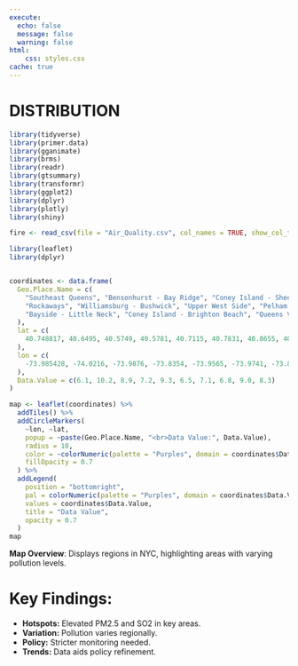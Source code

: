 ```yaml
---
execute: 
  echo: false
  message: false
  warning: false
html:
    css: styles.css
cache: true
---
```


# DISTRIBUTION
```r
library(tidyverse)
library(primer.data)
library(gganimate)
library(brms)
library(readr)
library(gtsummary)
library(transformr)
library(ggplot2)
library(dplyr)
library(plotly)
library(shiny)
```


```r
fire <- read_csv(file = "Air_Quality.csv", col_names = TRUE, show_col_types = FALSE)
```

```r
library(leaflet)
library(dplyr)


coordinates <- data.frame(
  Geo.Place.Name = c(
    "Southeast Queens", "Bensonhurst - Bay Ridge", "Coney Island - Sheepshead Bay", 
    "Rockaways", "Williamsburg - Bushwick", "Upper West Side", "Pelham - Throgs Neck", 
    "Bayside - Little Neck", "Coney Island - Brighton Beach", "Queens Village"
  ), 
  lat = c(
    40.748817, 40.6495, 40.5749, 40.5781, 40.7115, 40.7831, 40.8655, 40.7651, 40.5736, 40.7311
  ),
  lon = c(
    -73.985428, -74.0216, -73.9876, -73.8354, -73.9565, -73.9741, -73.8445, -73.7989, -73.9374, -73.7485
  ),
  Data.Value = c(6.1, 10.2, 8.9, 7.2, 9.3, 6.5, 7.1, 6.8, 9.0, 8.3)  
)
``` 

```r

map <- leaflet(coordinates) %>%
  addTiles() %>%
  addCircleMarkers(
    ~lon, ~lat,  
    popup = ~paste(Geo.Place.Name, "<br>Data Value:", Data.Value),
    radius = 10,  
    color = ~colorNumeric(palette = "Purples", domain = coordinates$Data.Value)(Data.Value),
    fillOpacity = 0.7
  ) %>%
  addLegend(
    position = "bottomright", 
    pal = colorNumeric(palette = "Purples", domain = coordinates$Data.Value), 
    values = coordinates$Data.Value, 
    title = "Data Value",
    opacity = 0.7
  )
map

```
**Map Overview**: Displays regions in NYC, highlighting areas with varying pollution levels.

#  Key Findings:  
- **Hotspots:** Elevated PM2.5 and SO2 in key areas.  
- **Variation:** Pollution varies regionally.  
- **Policy:** Stricter monitoring needed.  
- **Trends:** Data aids policy refinement.   












